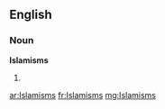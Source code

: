 ==English==

===Noun===
'''Islamisms'''

# {{plural of|[[Islamism]]}}

[[ar:Islamisms]]
[[fr:Islamisms]]
[[mg:Islamisms]]